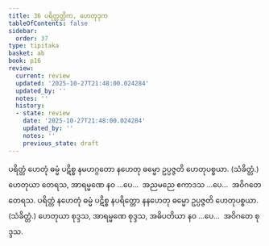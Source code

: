 ```yaml
---
title: 36 ပရိတ္တတ္တိက, ဟေတုဒုက
tableOfContents: false
sidebar:
  order: 37
type: tipitaka
basket: ab
book: p16
review:
  current: review
  updated: '2025-10-27T21:48:00.024284'
  updated_by: ''
  notes: ''
  history:
  - state: review
    date: '2025-10-27T21:48:00.024284'
    updated_by: ''
    notes: ''
    previous_state: draft
---
```



<ReviewStatus review={frontmatter.review} showDetails={true} />

<HypothesisAnnotation frontmatter={frontmatter} />

<DynamicBreadcrumb />

<Division number="78" book="p16" e="ch" v="40" p="270">

<Paragraph number="205" book="p16">
ပရိတ္တံ ဟေတုံ ဓမ္မံ ပဋိစ္စ နမဟဂ္ဂတော နဟေတု ဓမ္မော ဥပ္ပဇ္ဇတိ ဟေတုပစ္စယာ. (သံခိတ္တံ.) ဟေတုယာ တေရသ, အာရမ္မဏေ နဝ …ပေ…  အညမညေ ဧကာဒသ …ပေ…  အဝိဂတေ တေရသ.
</Paragraph>

<Paragraph number="206" book="p16">
ပရိတ္တံ နဟေတုံ ဓမ္မံ ပဋိစ္စ နပရိတ္တော နနဟေတု ဓမ္မော ဥပ္ပဇ္ဇတိ ဟေတုပစ္စယာ. (သံခိတ္တံ.) ဟေတုယာ စုဒ္ဒသ, အာရမ္မဏေ စုဒ္ဒသ, အဓိပတိယာ နဝ …ပေ…  အဝိဂတေ စုဒ္ဒသ.
</Paragraph>
</Division>